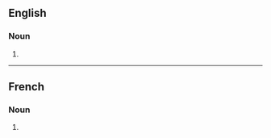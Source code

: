 {{also|Zeppelins}}
==English==

===Noun===
{{head|en|noun form}}

# {{plural of|en|zeppelin}}

----

==French==

===Noun===
{{head|fr|noun plural form|g=m}}

# {{plural of|fr|zeppelin}}